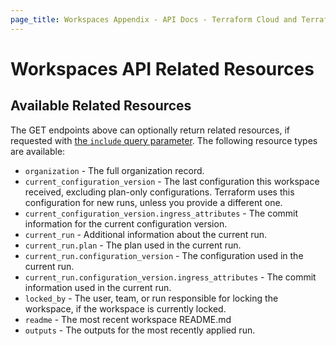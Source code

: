 ```yaml
---
page_title: Workspaces Appendix - API Docs - Terraform Cloud and Terraform Enterprise
---
```


[200]: https://developer.mozilla.org/en-US/docs/Web/HTTP/Status/200

[201]: https://developer.mozilla.org/en-US/docs/Web/HTTP/Status/201

[202]: https://developer.mozilla.org/en-US/docs/Web/HTTP/Status/202

[204]: https://developer.mozilla.org/en-US/docs/Web/HTTP/Status/204

[400]: https://developer.mozilla.org/en-US/docs/Web/HTTP/Status/400

[401]: https://developer.mozilla.org/en-US/docs/Web/HTTP/Status/401

[403]: https://developer.mozilla.org/en-US/docs/Web/HTTP/Status/403

[404]: https://developer.mozilla.org/en-US/docs/Web/HTTP/Status/404

[409]: https://developer.mozilla.org/en-US/docs/Web/HTTP/Status/409

[412]: https://developer.mozilla.org/en-US/docs/Web/HTTP/Status/412

[422]: https://developer.mozilla.org/en-US/docs/Web/HTTP/Status/422

[429]: https://developer.mozilla.org/en-US/docs/Web/HTTP/Status/429

[500]: https://developer.mozilla.org/en-US/docs/Web/HTTP/Status/500

[504]: https://developer.mozilla.org/en-US/docs/Web/HTTP/Status/504

[JSON API document]: /cloud-docs/api-docs#json-api-documents

[JSON API error object]: https://jsonapi.org/format/#error-objects

[speculative plans]: /cloud-docs/run/#speculative-plans

# Workspaces API Related Resources

## Available Related Resources

The GET endpoints above can optionally return related resources, if requested with [the `include` query parameter](/cloud-docs/api-docs/#inclusion-of-related-resources). The following resource types are available:

* `organization` - The full organization record.
* `current_configuration_version` - The last configuration this workspace received, excluding plan-only configurations. Terraform uses this configuration for new runs, unless you provide a different one.
* `current_configuration_version.ingress_attributes` - The commit information for the current configuration version.
* `current_run` - Additional information about the current run.
* `current_run.plan` - The plan used in the current run.
* `current_run.configuration_version` - The configuration used in the current run.
* `current_run.configuration_version.ingress_attributes` - The commit information used in the current run.
* `locked_by` - The user, team, or run responsible for locking the workspace, if the workspace is currently locked.
* `readme` - The most recent workspace README.md
* `outputs` - The outputs for the most recently applied run.

